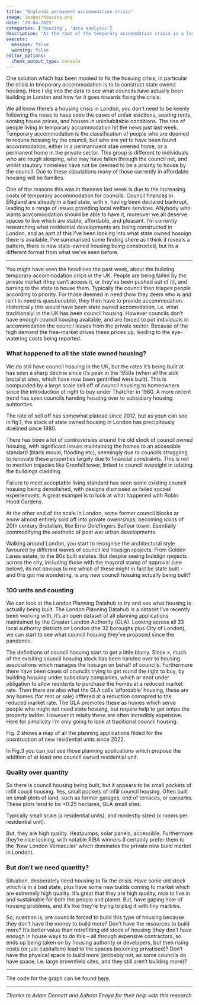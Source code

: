 ```yaml
---
title: "Englands permanent accommodation crisis"
image: images/housing.png
date: '29-04-2025'
categories: ['housing', 'data analysis']
description: 'At the root of the temporary accomodation crisis is a lack of council housing.'
execute: 
  message: false
  warning: false
editor_options: 
  chunk_output_type: console
---
```


One solution which has been mooted to fix the hosuing crisis, in particular the crisis in tmeporary accommodation is to to construct state owend housing. Here I dig into the data to see what councils have actually been building in London and how far it goes towards fixing the crisis. 

We all know there's a housing crisis in London, you don't need to be keenly following the news to have seen the cases of unfair evictions, soaring rents, soraing house prices, and houses in uninhabitable conditions. The rise of people living in temporary accommodation hit the news just last week. Temporary accommodation is the classification of people who are deemed to require hosuing by the council, but who are yet to have been found accommodation, either in a permannaent stae owened home, or a permanent home in the private sector. This group is different to individuals who are rough sleeping, who may have fallen through the council net, and whilst stautory homeless have not be deemed to be a priority to house by the council. Due to these stipulations many of those currently in affordable housing will be families. 

One of the reasons this was in thenews last week is due to the increasing costs of temporary accommodation for councils. Council finances in ENgland are already in a bad state, with x, having been declared bankrupt, leading to a range of issues providing local welfare services. ANybody who wants acvcomoodation should be able to have it, moreover we all deserve spaces to live which are stable, affordable, and pleasant. I'm currently researching what residential developments are being constructed in London, and as aprt of this I've been looking into what state owned hosuign there is available. I've summarised some finding shere as I think it reveals a pattern, there is new state-owned housing being constructed, but its a different format from what we've seen before. 

----

You might have seen the headlines the past week, about the building temporary accommodation crisis in the UK. People are being failed by the private market (they can't access it, or they've been pushed out of it), and turning to the state to house them. Typically the council then triages people according to priority. For those deemed in need (how they deem who is and isn't in need is questionable), they then have to provide accommodation. Historically this would have been state owned accomodation, i.e. what traditionalyl in the UK has been council housing. However councils don't have enough council housing available, and are forced to put individuals in accommodation the council leases from the private sector. Because of the high demand the free-market drives these prices up, leading to the eye-watering costs being reported. 

### What happened to all the state owned housing? 

We do still have council hosuing in the UK, but the rates it's being built at has seen a sharp decline since it's peak in the 1950s (when all the sick brutalist sites, which have now been gentrified were built). This is compunded by a large scale sell off of council housing to homeowners since the introduction of right to buy under Thatcher in 1980. A more recent trend has seen councils handing hosuing over to subsidiary housing auhtorities.

The rate of sell off has somewhat platead since 2012, but as youn can see in fig.1, the stock of state owned housing in London has precipitously dcelined since 1980.

There has been a lot of controversies around the old stock of council owned hosuing, with significant issues maintaining the homes to an accessible standard (black mould, flooding etc), seemingly due to councils struggling to renovate these properties largely due to financial constraints. This is not to mention trajedies like Grenfell tower, linked to council oversight in udating the buildings cladding.

Failure to meet acceptable living standard has seen some existing council hosuing being demolished, with designs dismissed as failed socoail experiemnets. A great exampel is to look at what happened with Robin Hood Gardens. 

At the other end of the scale in London, some former council blocks ar enow almost entirely sold off into private owenrships, becoming icons of 20th century Brutalism, like Erno Goldfingers Balfour tower. Esentially commodifying the aesthetic of post war urban developments.

Walking around London, you start to recognise the architectural style favoured by different waves of council led housign rpojects. From Golden Lanes estate, to the 80s built estates. But despite seeing buildign rpojects across the city, including those with the mayoral stamp of approval (see below), its not obvious to me which of these might in fact be state built - and this got me wondering, is any new council hosuing actually being built? 

### 100 units and counting

We can look at the London Planning Datahub to try and see what housing is actually being built. The London Planning Datahub is a dataset I've recently been working with, it's an open dataset of all planning applications maintained by the Greater London Authority (GLA). Looking across all 33 local authority districts on London (the 32 boroughs plus City of London), we can start to see what council hosuing they've proposed since the pandemic. 

The definitions of council hosuing start to get a little blurry. Since x, much of the exisiting council hosuing stock has been handed over to housing associations which manages the hosuign on behalf of councils. Furthermore there have been cases of councils trying to get round the right to buy, by building hosuing under subsidiary companies, which ar enot under obligation to allow residents to purchase the homes at a reduced market rate. Then there are also what the GLA calls 'affordable' housing, these are any homes (for rent or sale) offfered at a reduction comapred to the reduced market rate. The GLA promotes these as homes which serve people who might not need state hosuing, but require help to get ontpo the property ladder. However in relaity these are often incredibly expensive. Here for simplicity I'm only going to look at traditional council housing.

Fig. 2 shows a map of all the planning applications filded for the cosntruction of new residential units since 2022. 

In Fig.3 you can just see those planning applications which propose the addition of at least one council owned residential unit. 

### Quality over quantity

So there is council housing being built, but it appears to be small pockets of infill coucil housing. Yes, small pockets of infill council housing. Often built on small plots of land, such as former garages, end of terraces, or carparks. These plots tend to be <0.25 hectares, GLA small sites. 

Typically small scale (x residential units), and modestly sized (x rooms per residential unit). 

But, they are high quality. Heatpumps, solar panels, accessible. Furthermore they're nice looking, with notable RIBA winners (I certainly prefer them to the 'New London Vernacular' which dominates the private new build market in London).


### But don't we need quantity?

Situation, desperately need housing to fix the crisis. Have some old stock which is in a bad state, plus have some new builds coming to market which are extremely high quality. It’s great that they are high quality, nice to live in and sustainable for both the people and planet. But, have gaping hole of housing problems, and it’s like they’re trying to plug it with tiny marbles. 

So, question is, are councils forced to build this type of housing because they don’t have the money to build more? Don’t have the resources to build more? It’s better value than retrofitting old stock of housing (they don’t have enough in house ways to do this – all through expensive contractors, so ends up being taken on by housing authority or developers, but then rising costs (or just capitalism) lead to the spaces becoming privatised)? Don’t have the physical space to build more (probably not, as some councils do have space, i.e. large brownfield sites, and they still aren’t building more)? 

---

The code for the graph can be found [here](). 

---

*Thanks to Adam Dennett and Adham Enaya for their help with this research*